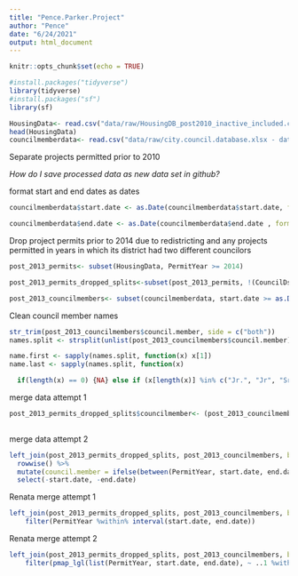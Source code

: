 ```yaml
---
title: "Pence.Parker.Project"
author: "Pence"
date: "6/24/2021"
output: html_document
---
```


```r
knitr::opts_chunk$set(echo = TRUE)
```
```r
#install.packages("tidyverse")
library(tidyverse)
#install.packages("sf")
library(sf)
```


```r
HousingData<- read.csv("data/raw/HousingDB_post2010_inactive_included.csv")
head(HousingData)
councilmemberdata<- read.csv("data/raw/city.council.database.xlsx - data.csv", strip.white=TRUE)
```
Separate projects permitted prior to 2010

*How do I save processed data as new data set in github?*

format start and end dates as dates
```r
councilmemberdata$start.date <- as.Date(councilmemberdata$start.date, format = "%m/%d/%Y")

councilmemberdata$end.date <- as.Date(councilmemberdata$end.date , format = "%m/%d/%Y")

```

Drop project permits prior to 2014 due to redistricting and any projects permitted in years in which its district had two different councilors
```r
post_2013_permits<- subset(HousingData, PermitYear >= 2014)

post_2013_permits_dropped_splits<-subset(post_2013_permits, !(CouncilDst==9 & PermitYear==2017) & !(CouncilDst==12 & PermitYear==2020) & !(CouncilDst==17 & PermitYear==2016) & !(CouncilDst==23 & PermitYear==2015) & !(CouncilDst==24 & PermitYear==2020) & !(CouncilDst==28 & PermitYear==2017) & !(CouncilDst==31 & PermitYear==2020) & !(CouncilDst==37 & PermitYear==2020) & !(CouncilDst==45 & PermitYear==2019) & !(CouncilDst==51 & PermitYear==2015))
```


```r
post_2013_councilmembers<- subset(councilmemberdata, start.date >= as.Date("2014-01-01"))
```


Clean council member names
```r
str_trim(post_2013_councilmembers$council.member, side = c("both"))
names.split <- strsplit(unlist(post_2013_councilmembers$council.member), " ")

name.first <- sapply(names.split, function(x) x[1])
name.last <- sapply(names.split, function(x)

  if(length(x) == 0) {NA} else if (x[length(x)] %in% c("Jr.", "Jr", "Sr.", "Sr")) { gsub("[[:punct:]]", "", x[length(x) - 1])} else {x[length(x)]})
```


merge data attempt 1
```r
post_2013_permits_dropped_splits$councilmember<- (post_2013_councilmembers$council.member if post_2013_permits_dropped_splits$CouncilDst = post_2013_councilmembers$district & (post_2013_permits_dropped_splits$PermitYear >= post_2013_councilmembers$start.date & post_2013_permits_dropped_splits$PermitYear<= post_2013_councilmembers$end.date)) 
                                                
```

merge data attempt 2
```r
left_join(post_2013_permits_dropped_splits, post_2013_councilmembers, by=c("CouncilDst","district")) %>%
  rowwise() %>%
  mutate(council.member = ifelse(between(PermitYear, start.date, end.date), council.member, NA)) %>%
  select(-start.date, -end.date)
```

Renata merge attempt 1
```r
left_join(post_2013_permits_dropped_splits, post_2013_councilmembers, by = c("CouncilDst" = "district")) %>% 
    filter(PermitYear %within% interval(start.date, end.date))
```

Renata merge attempt 2
```r
left_join(post_2013_permits_dropped_splits, post_2013_councilmembers, by = c("CouncilDst" = "district")) %>% 
    filter(pmap_lgl(list(PermitYear, start.date, end.date), ~ ..1 %within% interval(..2, ..3)))
```

